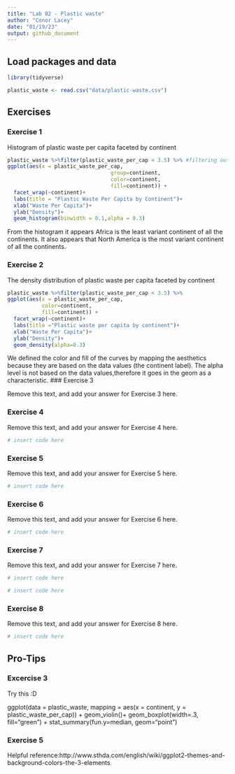 ```yaml
---
title: "Lab 02 - Plastic waste"
author: "Conor Lacey"
date: "01/19/23"
output: github_document
---
```


## Load packages and data

```r
library(tidyverse) 
```

```r
plastic_waste <- read.csv("data/plastic-waste.csv")
```

## Exercises

### Exercise 1

Histogram of plastic waste per capita faceted by continent

```r
plastic_waste %>%filter(plastic_waste_per_cap < 3.5) %>% #filtering out 3.5
ggplot(aes(x = plastic_waste_per_cap,
                                 group=continent,
                                 color=continent,
                                 fill=continent)) +
  facet_wrap(~continent)+
  labs(title = "Plastic Waste Per Capita by Continent")+
  xlab("Waste Per Capita")+
  ylab("Density")+
  geom_histogram(binwidth = 0.1,alpha = 0.3)
```

From the histogram it appears Africa is the least variant continent
of all the continents. It also appears that North America is the most variant 
continent of all the continents.

### Exercise 2

The density distribution of plastic waste per capita faceted by continent
```r
plastic_waste %>%filter(plastic_waste_per_cap < 3.5) %>% 
ggplot(aes(x = plastic_waste_per_cap,
           color=continent,
           fill=continent)) +
  facet_wrap(~continent)+
  labs(title ="Plastic waste per capita by continent")+
  xlab("Waste Per Capita")+
  ylab("Density")+
  geom_density(alpha=0.3)
```

We defined the color and fill of the curves by mapping the aesthetics because they are
based on the data values (the continent label). The alpha level is not based on the data values,therefore it goes in the geom as a characteristic. 
### Exercise 3

Remove this text, and add your answer for Exercise 3 here.

### Exercise 4

Remove this text, and add your answer for Exercise 4 here.

```r
# insert code here
```

### Exercise 5

Remove this text, and add your answer for Exercise 5 here.

```r
# insert code here
```

### Exercise 6

Remove this text, and add your answer for Exercise 6 here.

```r
# insert code here
```

### Exercise 7

Remove this text, and add your answer for Exercise 7 here.

```r
# insert code here
```

```r
# insert code here
```

### Exercise 8

Remove this text, and add your answer for Exercise 8 here.

```r
# insert code here
```

## Pro-Tips

### Excercise 3

Try this :D

ggplot(data = plastic_waste, 
       mapping = aes(x = continent, 
                     y = plastic_waste_per_cap)) +
  geom_violin()+
  geom_boxplot(width=.3, fill="green") +
  stat_summary(fun.y=median, geom="point") 
  
### Exercise 5 

Helpful reference:http://www.sthda.com/english/wiki/ggplot2-themes-and-background-colors-the-3-elements



